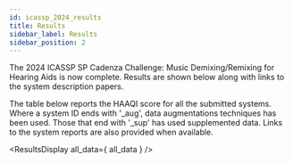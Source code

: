 ```yaml
---
id: icassp_2024_results
title: Results
sidebar_label: Results
sidebar_position: 2
---
```



The 2024 ICASSP SP Cadenza Challenge: Music Demixing/Remixing for Hearing Aids is now complete.
Results are shown below along with links to the system description papers.


The table below reports the HAAQI score for all the submitted systems.
Where a system ID ends with '_aug', data augmentations techniques has been used. Those that end with '_sup'
has used supplemented data. Links to the system reports are also provided when available.

<ResultsDisplay all_data={ all_data } />
